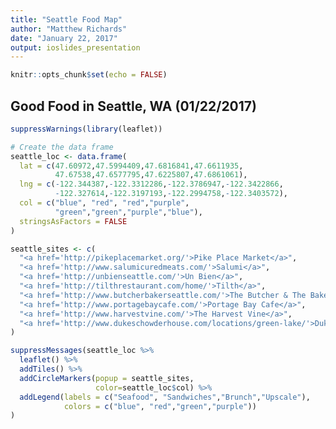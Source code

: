 ```yaml
---
title: "Seattle Food Map"
author: "Matthew Richards"
date: "January 22, 2017"
output: ioslides_presentation
---
```


```r
knitr::opts_chunk$set(echo = FALSE)
```

## Good Food in Seattle, WA (01/22/2017)
```r
suppressWarnings(library(leaflet))

# Create the data frame
seattle_loc <- data.frame(
  lat = c(47.60972,47.5994409,47.6816841,47.6611935,
          47.67538,47.6577795,47.6225807,47.6861061),
  lng = c(-122.344387,-122.3312286,-122.3786947,-122.3422866,
          -122.327614,-122.3197193,-122.2994758,-122.3403572),
  col = c("blue", "red", "red","purple",
          "green","green","purple","blue"),
  stringsAsFactors = FALSE
)

seattle_sites <- c(
  "<a href='http://pikeplacemarket.org/'>Pike Place Market</a>",
  "<a href='http://www.salumicuredmeats.com/'>Salumi</a>",
  "<a href='http://unbienseattle.com/'>Un Bien</a>",
  "<a href='http://tilthrestaurant.com/home/'>Tilth</a>",
  "<a href='http://www.butcherbakerseattle.com/'>The Butcher & The Baker</a>",
  "<a href='http://www.portagebaycafe.com/'>Portage Bay Cafe</a>",
  "<a href='http://www.harvestvine.com/'>The Harvest Vine</a>",
  "<a href='http://www.dukeschowderhouse.com/locations/green-lake/'>Duke's Chowder House</a>"
)

suppressMessages(seattle_loc %>%
  leaflet() %>%
  addTiles() %>%
  addCircleMarkers(popup = seattle_sites,
                   color=seattle_loc$col) %>%
  addLegend(labels = c("Seafood", "Sandwiches","Brunch","Upscale"),
            colors = c("blue", "red","green","purple"))
)
```
